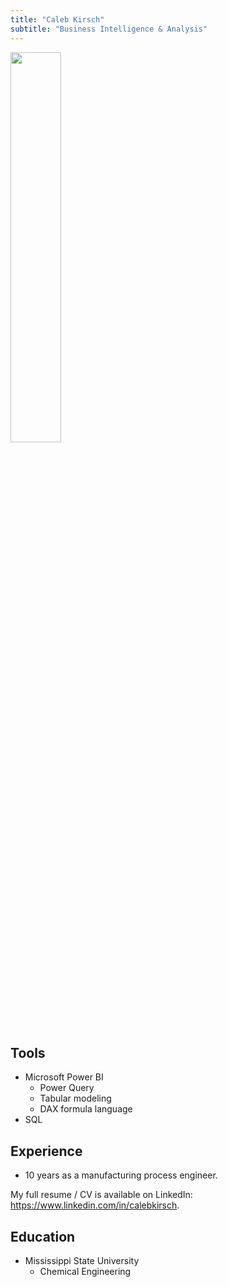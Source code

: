 ```yaml
---
title: "Caleb Kirsch"
subtitle: "Business Intelligence & Analysis"
---
```


![](assets/headshot.jpg){width="40%"}

## Tools

-   Microsoft Power BI
    -   Power Query
    -   Tabular modeling
    -   DAX formula language
-   SQL    

## Experience

-   10 years as a manufacturing process engineer.

My full resume / CV is available on LinkedIn: <https://www.linkedin.com/in/calebkirsch>.

## Education

-   Mississippi State University
    -   Chemical Engineering